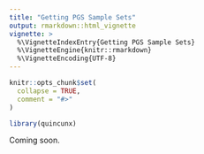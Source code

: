```yaml
---
title: "Getting PGS Sample Sets"
output: rmarkdown::html_vignette
vignette: >
  %\VignetteIndexEntry{Getting PGS Sample Sets}
  %\VignetteEngine{knitr::rmarkdown}
  %\VignetteEncoding{UTF-8}
---
```


```r
knitr::opts_chunk$set(
  collapse = TRUE,
  comment = "#>"
)
```

```r
library(quincunx)
```

Coming soon.
